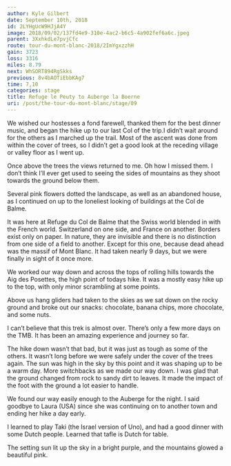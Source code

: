 ```yaml
---
author: Kyle Gilbert
date: September 10th, 2018
id: 2LYHgUcW9HJjA4Y
image: 2018/09/02/137fd4e9-310e-4ac2-b6c5-4a902fef6a6c.jpeg
parent: 3XxhkdLe7pvjCfc
route: tour-du-mont-blanc-2018/2ImYgxzzhH
gain: 3723
loss: 3316
miles: 8.79
next: WhSORT894RgSkks
previous: 8v4bAOTiEbbKAg7
time: 7,10
categories: stage
title: Refuge le Peuty to Auberge la Boerne
uri: /post/the-tour-du-mont-blanc/stage/09
---
```


<Stats />

<Route />

We wished our hostesses a fond farewell, thanked them for the best dinner
music, and began the hike up to our last Col of the trip.I didn’t wait around
for the others as I marched up the trail. Most of the ascent was done from
within the cover of trees, so I didn’t get a good look at the receding village
or valley floor as I went up.

Once above the trees the views returned to me. Oh how I missed them. I don’t
think I’ll ever get used to seeing the sides of mountains as they shoot towards
the ground below them.

Several pink flowers dotted the landscape, as well as an abandoned house, as I
continued on up to the loneliest looking of buildings at the Col de Balme.

It was here at Refuge du Col de Balme that the Swiss world blended in with the
French world. Switzerland on one side, and France on another. Borders exist
only on paper. In nature, they are invisible and there is no distinction from
one side of a field to another. Except for this one, because dead ahead was the
massif of Mont Blanc. It had taken nearly 9 days, but we were finally in sight
of it once more.

We worked our way down and across the tops of rolling hills towards the Aig des
Posettes, the high point of todays hike. It was a mostly easy hike up to the
top, with only minor scrambling at some points.

Above us hang gliders had taken to the skies as we sat down on the rocky ground
and broke out our snacks: chocolate, banana chips, more chocolate, and some
nuts.

I can’t believe that this trek is almost over. There’s only a few more days on
the TMB. It has been an amazing experience and journey so far.

The hike down wasn’t that bad, but it was just as tough as some of the others.
It wasn’t long before we were safely under the cover of the trees again. The
sun was high in the sky by this point and it was shaping up to be a warm day.
More switchbacks as we made our way down. I was glad that the ground changed
from rock to sandy dirt to leaves. It made the impact of the foot with the
ground a lot easier to handle.

We found our way easily enough to the Auberge for the night. I said goodbye to
Laura (USA) since she was continuing on to another town and ending her hike a
day early.

I learned to play Taki (the Israel version of Uno), and had a good dinner with
some Dutch people. Learned that tafle is Dutch for table.

The setting sun lit up the sky in a bright purple, and the mountains glowed a
beautiful pink.

